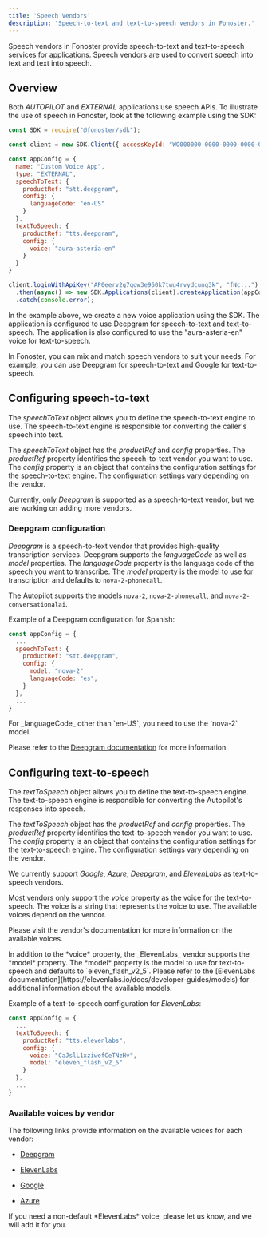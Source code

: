```yaml
---
title: 'Speech Vendors'
description: 'Speech-to-text and text-to-speech vendors in Fonoster.'
---
```



<WipDocsWarning />

Speech vendors in Fonoster provide speech-to-text and text-to-speech services for applications. Speech vendors are used to convert speech into text and text into speech.

## Overview

Both _AUTOPILOT_ and _EXTERNAL_ applications use speech APIs. To illustrate the use of speech in Fonoster, look at the following example using the SDK:

```javascript
const SDK = require("@fonoster/sdk");

const client = new SDK.Client({ accessKeyId: "WO000000-0000-0000-0000-000000000000" });

const appConfig = {
  name: "Custom Voice App",
  type: "EXTERNAL",
  speechToText: {
    productRef: "stt.deepgram",
    config: {
      languageCode: "en-US"
    }
  },
  textToSpeech: {
    productRef: "tts.deepgram",
    config: {
      voice: "aura-asteria-en"
    }
  }
}

client.loginWithApiKey("AP0eerv2g7qow3e950k7twu4rvydcunq3k", "fNc...")
  .then(async() => new SDK.Applications(client).createApplication(appConfig))
  .catch(console.error);
```

In the example above, we create a new voice application using the SDK. The application is configured to use Deepgram for speech-to-text and text-to-speech. The application is also configured to use the "aura-asteria-en" voice for text-to-speech.

In Fonoster, you can mix and match speech vendors to suit your needs. For example, you can use Deepgram for speech-to-text and Google for text-to-speech.

## Configuring speech-to-text

The _speechToText_ object allows you to define the speech-to-text engine to use. The speech-to-text engine is responsible for converting the caller's speech into text.

The _speechToText_ object has the _productRef_ and _config_ properties. The _productRef_ property identifies the speech-to-text vendor you want to use. The _config_ property is an object that contains the configuration settings for the speech-to-text engine. The configuration settings vary depending on the vendor.

Currently, only *Deepgram* is supported as a speech-to-text vendor, but we are working on adding more vendors.

### Deepgram configuration

_Deepgram_ is a speech-to-text vendor that provides high-quality transcription services. Deepgram supports the _languageCode_ as well as _model_ properties. The _languageCode_ property is the language code of the speech you want to transcribe. The _model_ property is the model to use for transcription and defaults to `nova-2-phonecall`.

The Autopilot supports the models `nova-2`, `nova-2-phonecall`, and `nova-2-conversationalai`.

Example of a Deepgram configuration for Spanish:

```javascript
const appConfig = {
  ...
  speechToText: {
    productRef: "stt.deepgram",
    config: {
      model: "nova-2"
      languageCode: "es",
    }
  },
  ...
}
```

<Note>
For _languageCode_ other than `en-US`, you need to use the `nova-2` model. 
  
Please refer to the [Deepgram documentation](https://developers.deepgram.com/docs/models-languages-overview) for more information.
</Note>

## Configuring text-to-speech

The _textToSpeech_ object allows you to define the text-to-speech engine. The text-to-speech engine is responsible for converting the Autopilot's responses into speech.

The _textToSpeech_ object has the _productRef_ and _config_ properties. The _productRef_ property identifies the text-to-speech vendor you want to use. The _config_ property is an object that contains the configuration settings for the text-to-speech engine. The configuration settings vary depending on the vendor.

We currently support *Google*, *Azure*, *Deepgram*, and *ElevenLabs* as text-to-speech vendors.

Most vendors only support the _voice_ property as the voice for the text-to-speech. The voice is a string that represents the voice to use. The available voices depend on the vendor.

Please visit the vendor's documentation for more information on the available voices.

<Tip>
  In addition to the *voice* property, the _ElevenLabs_ vendor supports the *model* property. The *model* property is the model to use for text-to-speech and defaults to `eleven_flash_v2_5`.
  Please refer to the [ElevenLabs documentation](https://elevenlabs.io/docs/developer-guides/models) for additional information about the available models.
</Tip>

Example of a text-to-speech configuration for *ElevenLabs*:

```javascript
const appConfig = {
  ...
  textToSpeech: {
    productRef: "tts.elevenlabs",
    config: {
      voice: "CaJslL1xziwefCeTNzHv",
      model: "eleven_flash_v2_5"
    }
  },
  ...
}
```

### Available voices by vendor

The following links provide information on the available voices for each vendor:

* [Deepgram](https://developers.deepgram.com/docs/tts-models)

* [ElevenLabs](https://elevenlabs.io/docs/product/voices/default-voices)

* [Google](https://cloud.google.com/text-to-speech/docs/voices)

* [Azure](https://learn.microsoft.com/en-us/azure/ai-services/speech-service/language-support)

<Warning>
  If you need a non-default *ElevenLabs* voice, please let us know, and we will add it for you.
</Warning>

